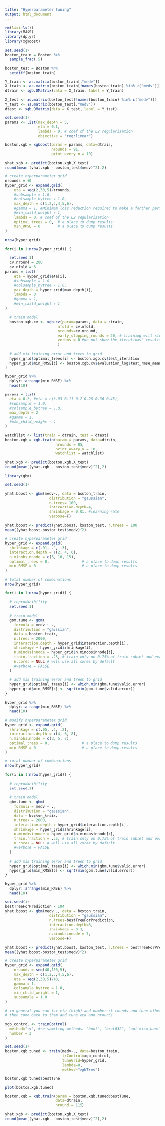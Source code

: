 ```yaml
---
title: "Hyperparameter tuning"
output: html_document
---
```


```r
rm(list=ls())
library(MASS)
library(dplyr)
library(xgboost)
```

```r
set.seed(1)
boston_train = Boston %>%
  sample_frac(.5)

boston_test = Boston %>%
  setdiff(boston_train)
```

```r
Y_train <- as.matrix(boston_train[,"medv"])
X_train <- as.matrix(boston_train[!names(boston_train) %in% c("medv")])
dtrain <- xgb.DMatrix(data = X_train, label = Y_train)

X_test <- as.matrix(boston_test[!names(boston_train) %in% c("medv")])
Y_test <- as.matrix(boston_test[,"medv"])
dtest <- xgb.DMatrix(data = X_test, label = Y_test)
```

```r
set.seed(1)
params <- list(max_depth = 5,
               eta = 0.1,
               lambda = 0, # coef of the L2 regularization
               objective = "reg:linear")

boston.xgb = xgboost(param = params, data=dtrain,
                     nrounds = 91,
                     print_every_n = 10)
```

```r
yhat.xgb <- predict(boston.xgb,X_test)
round(mean((yhat.xgb - boston_test$medv)^2),2)
```

```r
# create hyperparameter grid
nrounds = 60
hyper_grid <- expand.grid(
    eta = seq(2,30,5)/nrounds,
    #subsample = 1.0,
    #colsample_bytree = 1.0,
    max_depth = c(1,2,3,4,5,6),
    #gamma = 1, #Minimum loss reduction required to make a further partition on a leaf node of the tree
    #min_child_weight = 1,
    lambda = 0, # coef of the L2 regularization
    optimal_trees = 0,  # a place to dump results
    min_RMSE = 0        # a place to dump results         
)

nrow(hyper_grid)
```

```r
for(i in 1:nrow(hyper_grid)) {
  
  set.seed(1)
  cv.nround = 200
  cv.nfold = 3  
params = list(
    eta = hyper_grid$eta[i], 
    #subsample = 1.0,
    #colsample_bytree = 1.0,
    max_depth = hyper_grid$max_depth[i],
    lambda = 0 
    #gamma = 1,
    #min_child_weight = 1
)
    
  # train model
  boston.xgb.cv <- xgb.cv(param=params, data = dtrain,
                        nfold = cv.nfold,
                        nrounds=cv.nround,
                        early_stopping_rounds = 20, # training will stop if performance doesn't improve for 20 rounds from the last best iteration
                        verbos = 0 #do not show the iterations' results
                        )  
    
  # add min training error and trees to grid
  hyper_grid$optimal_trees[i] <- boston.xgb.cv$best_iteration
  hyper_grid$min_RMSE[i] <- boston.xgb.cv$evaluation_log$test_rmse_mean[boston.xgb.cv$best_iteration]
}
```

```r
hyper_grid %>% 
  dplyr::arrange(min_RMSE) %>%
  head(10)
```

```r
params = list(
  eta = 0.2, #eta = c(0.03 0.11 0.2 0.28 0.36 0.45),
  #subsample = 1.0,
  #colsample_bytree = 1.0,
  max_depth = 2
  #gamma = 1,
  #min_child_weight = 1
)

watchlist <- list(train = dtrain, test = dtest)
boston.xgb = xgb.train(param = params, data=dtrain,
                       nrounds = 85,
                       print_every_n = 10,
                       watchlist = watchlist)

yhat.xgb <- predict(boston.xgb,X_test)
round(mean((yhat.xgb - boston_test$medv)^2),2)
```

```r
library(gbm)
```

```r
set.seed(1)

yhat.boost <- gbm(medv~., data = boston_train,
                    distribution = "gaussian",
                    n.trees= 100,
                    interaction.depth=4,
                    shrinkage = 0.01, #learning rate
                    verbose=F)

yhat.boost <- predict(yhat.boost, boston_test, n.trees = 100)
mean((yhat.boost-boston_test$medv)^2)
```

```r
# create hyperparameter grid
hyper_grid <- expand.grid(
  shrinkage = c(.01, .1, .3),
  interaction.depth = c(2, 4, 6),
  n.minobsinnode = c(5, 10, 15), 
  optimal_trees = 0,               # a place to dump results
  min_RMSE = 0                     # a place to dump results
)

# total number of combinations
nrow(hyper_grid)
```

```r
for(i in 1:nrow(hyper_grid)) {
  
  # reproducibility
  set.seed(1)
  
  # train model
  gbm.tune <- gbm(
    formula = medv ~ .,
    distribution = "gaussian",
    data = boston_train,
    n.trees = 2000,
    interaction.depth = hyper_grid$interaction.depth[i],
    shrinkage = hyper_grid$shrinkage[i],
    n.minobsinnode = hyper_grid$n.minobsinnode[i],
    train.fraction = .75, # train only on 0.75% of train subset and evaluate on remaining 0.25%
    n.cores = NULL # will use all cores by default
    #verbose = FALSE
  )
  
  # add min training error and trees to grid
  hyper_grid$optimal_trees[i] <- which.min(gbm.tune$valid.error)
  hyper_grid$min_RMSE[i] <- sqrt(min(gbm.tune$valid.error)) 
}
```

```r
hyper_grid %>% 
  dplyr::arrange(min_RMSE) %>%
  head(10)
```

```r
# modify hyperparameter grid
hyper_grid <- expand.grid(
  shrinkage = c(.05, .1, .2),
  interaction.depth = c(4, 6, 8),
  n.minobsinnode = c(3, 5, 7),
  optimal_trees = 0,               # a place to dump results
  min_RMSE = 0                     # a place to dump results
)

# total number of combinations
nrow(hyper_grid)
```

```r
for(i in 1:nrow(hyper_grid)) {
  
  # reproducibility
  set.seed(1)
  
  # train model
  gbm.tune <- gbm(
    formula = medv ~ .,
    distribution = "gaussian",
    data = boston_train,
    n.trees = 2000,
    interaction.depth = hyper_grid$interaction.depth[i],
    shrinkage = hyper_grid$shrinkage[i],
    n.minobsinnode = hyper_grid$n.minobsinnode[i],
    train.fraction = .75, # train only on 0.75% of train subset and evaluate on remaining 0.25%
    n.cores = NULL # will use all cores by default
    #verbose = FALSE
  )
  
  # add min training error and trees to grid
  hyper_grid$optimal_trees[i] <- which.min(gbm.tune$valid.error)
  hyper_grid$min_RMSE[i] <- sqrt(min(gbm.tune$valid.error)) 
}
```

```r
hyper_grid %>% 
  dplyr::arrange(min_RMSE) %>%
  head(10)
```

```r
set.seed(1)
bestTreeForPrediction = 104
yhat.boost <- gbm(medv~., data = boston_train,
                    distribution = "gaussian",
                    n.trees=bestTreeForPrediction,
                    interaction.depth=8,
                    shrinkage = 0.1,
                    n.minobsinnode = 7,
                    verbose=F)

yhat.boost <- predict(yhat.boost, boston_test, n.trees = bestTreeForPrediction)
mean((yhat.boost-boston_test$medv)^2)
```

```r
# create hyperparameter grid
hyper_grid <- expand.grid(
    nrounds = seq(40,150,5),
    max_depth = c(1,2,3,4,5,6),
    eta = seq(2,30,5)/60, 
    gamma = 1,
    colsample_bytree = 1.0,  
    min_child_weight = 1,
    subsample = 1.0
)

# in general you can fix eta (high) and number of rounds and tune other paramters (to increase speed),
# then come back to them and tune eta and nrounds
```

```r
xgb_control <- trainControl(
  method="cv", #re-samoling methods: "boot", "boot632", "optimism_boot", "boot_all","repeatedcv", "LOOCV", "LGOCV"
  number = 3
)

set.seed(1)
boston.xgb.tuned <- train(medv~., data=boston_train, 
                          trControl=xgb_control,
                          tuneGrid=hyper_grid,
                          lambda=0,
                          method="xgbTree")
```

```r
boston.xgb.tuned$bestTune
```

```r
plot(boston.xgb.tuned)
```

```r
boston.xgb = xgb.train(param = boston.xgb.tuned$bestTune,
                       data=dtrain,
                       nround = 115)

yhat.xgb <- predict(boston.xgb,X_test)
round(mean((yhat.xgb - boston_test$medv)^2),2)
```